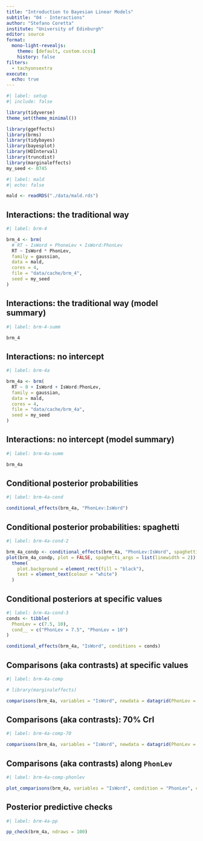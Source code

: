 ```yaml
---
title: "Introduction to Bayesian Linear Models"
subtitle: "04 - Interactions"
author: "Stefano Coretta"
institute: "University of Edinburgh"
editor: source
format:
  mono-light-revealjs:
    theme: [default, custom.scss]
    history: false
filters:
  - tachyonsextra
execute: 
  echo: true
---
```


```r
#| label: setup
#| include: false

library(tidyverse)
theme_set(theme_minimal())

library(ggeffects)
library(brms)
library(tidybayes)
library(bayesplot)
library(HDInterval)
library(truncdist)
library(marginaleffects)
my_seed <- 0745
```

```r
#| label: mald
#| echo: false

mald <- readRDS("./data/mald.rds")
```

## Interactions: the traditional way

```r
#| label: brm-4

brm_4 <- brm(
  # RT ~ IsWord + PhoneLev + IsWord:PhonLev
  RT ~ IsWord * PhonLev,
  family = gaussian,
  data = mald,
  cores = 4,
  file = "data/cache/brm_4",
  seed = my_seed
)
```


## Interactions: the traditional way (model summary)

```r
#| label: brm-4-summ

brm_4
```

## Interactions: no intercept

```r
#| label: brm-4a

brm_4a <- brm(
  RT ~ 0 + IsWord + IsWord:PhonLev,
  family = gaussian,
  data = mald,
  cores = 4,
  file = "data/cache/brm_4a",
  seed = my_seed
)
```


## Interactions: no intercept (model summary)

```r
#| label: brm-4a-summ

brm_4a
```

## Conditional posterior probabilities

```r
#| label: brm-4a-cond

conditional_effects(brm_4a, "PhonLev:IsWord")
```

## Conditional posterior probabilities: spaghetti

```r
#| label: brm-4a-cond-2

brm_4a_condp <- conditional_effects(brm_4a, "PhonLev:IsWord", spaghetti = TRUE, ndraws = 100)
plot(brm_4a_condp, plot = FALSE, spaghetti_args = list(linewidth = 2))[[1]] +
  theme(
    plot.background = element_rect(fill = "black"),
    text = element_text(colour = "white")
  )
```

## Conditional posteriors at specific values

```r
#| label: brm-4a-cond-3
conds <- tibble(
  PhonLev = c(7.5, 10),
  cond__ = c("PhonLev = 7.5", "PhonLev = 10")
)

conditional_effects(brm_4a, "IsWord", conditions = conds)
```

## Comparisons (aka contrasts) at specific values

```r
#| label: brm-4a-comp

# library(marginaleffects)

comparisons(brm_4a, variables = "IsWord", newdata = datagrid(PhonLev = c(7.5, 10, 12)))
```

## Comparisons (aka contrasts): 70% CrI

```r
#| label: brm-4a-comp-70

comparisons(brm_4a, variables = "IsWord", newdata = datagrid(PhonLev = c(7.5, 10, 12)), conf_level = 0.7)
```

## Comparisons (aka contrasts) along `PhonLev`

```r
#| label: brm-4a-comp-phonlev

plot_comparisons(brm_4a, variables = "IsWord", condition = "PhonLev", conf_level = 0.7)
```


## Posterior predictive checks

```r
#| label: brm-4a-pp

pp_check(brm_4a, ndraws = 100)
```

